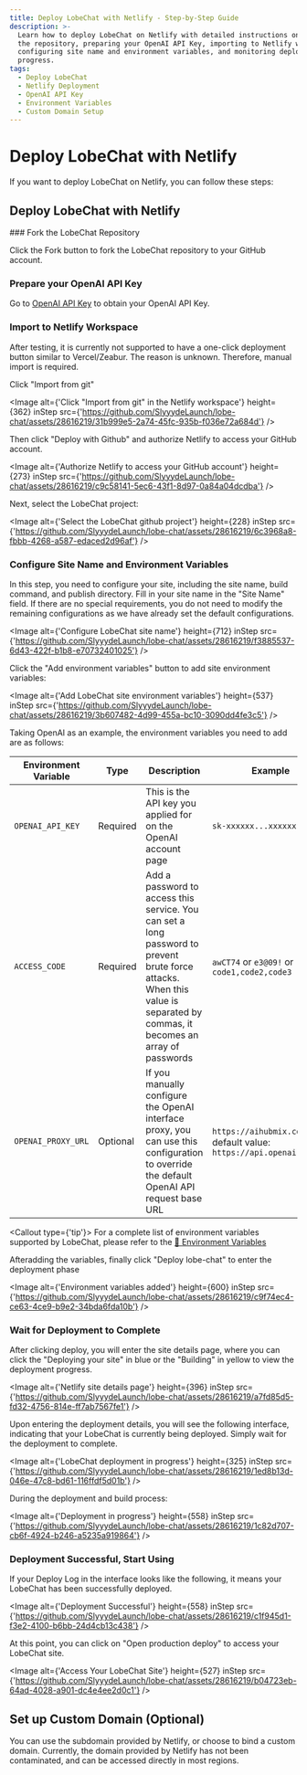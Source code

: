 ```yaml
---
title: Deploy LobeChat with Netlify - Step-by-Step Guide
description: >-
  Learn how to deploy LobeChat on Netlify with detailed instructions on forking
  the repository, preparing your OpenAI API Key, importing to Netlify workspace,
  configuring site name and environment variables, and monitoring deployment
  progress.
tags:
  - Deploy LobeChat
  - Netlify Deployment
  - OpenAI API Key
  - Environment Variables
  - Custom Domain Setup
---
```


# Deploy LobeChat with Netlify

If you want to deploy LobeChat on Netlify, you can follow these steps:

## Deploy LobeChat with Netlify

<Steps>
  ### Fork the LobeChat Repository

Click the Fork button to fork the LobeChat repository to your GitHub account.

### Prepare your OpenAI API Key

Go to [OpenAI API Key](https://platform.openai.com/account/api-keys) to obtain your OpenAI API Key.

### Import to Netlify Workspace

<Callout>
  After testing, it is currently not supported to have a one-click deployment button similar to
  Vercel/Zeabur. The reason is unknown. Therefore, manual import is required.
</Callout>

Click "Import from git"

<Image
  alt={'Click "Import from git" in the Netlify workspace'}
  height={362}
  inStep
  src={'https://github.com/SlyyydeLaunch/lobe-chat/assets/28616219/31b999e5-2a74-45fc-935b-f036e72a684d'}
/>

Then click "Deploy with Github" and authorize Netlify to access your GitHub account.

<Image
  alt={'Authorize Netlify to access your GitHub account'}
  height={273}
  inStep
  src={'https://github.com/SlyyydeLaunch/lobe-chat/assets/28616219/c9c58141-5ec6-43f1-8d97-0a84a04dcdba'}
/>

Next, select the LobeChat project:

<Image
  alt={'Select the LobeChat github project'}
  height={228}
  inStep
  src={'https://github.com/SlyyydeLaunch/lobe-chat/assets/28616219/6c3968a8-fbbb-4268-a587-edaced2d96af'}
/>

### Configure Site Name and Environment Variables

In this step, you need to configure your site, including the site name, build command, and publish directory. Fill in your site name in the "Site Name" field. If there are no special requirements, you do not need to modify the remaining configurations as we have already set the default configurations.

<Image
  alt={'Configure LobeChat site name'}
  height={712}
  inStep
  src={'https://github.com/SlyyydeLaunch/lobe-chat/assets/28616219/f3885537-6d43-422f-b1b8-e70732401025'}
/>

Click the "Add environment variables" button to add site environment variables:

<Image
  alt={'Add LobeChat site environment variables'}
  height={537}
  inStep
  src={'https://github.com/SlyyydeLaunch/lobe-chat/assets/28616219/3b607482-4d99-455a-bc10-3090dd4fe3c5'}
/>

Taking OpenAI as an example, the environment variables you need to add are as follows:

| Environment Variable | Type | Description | Example |
| --- | --- | --- | --- |
| `OPENAI_API_KEY` | Required | This is the API key you applied for on the OpenAI account page | `sk-xxxxxx...xxxxxx` |
| `ACCESS_CODE` | Required | Add a password to access this service. You can set a long password to prevent brute force attacks. When this value is separated by commas, it becomes an array of passwords | `awCT74` or `e3@09!` or `code1,code2,code3` |
| `OPENAI_PROXY_URL` | Optional | If you manually configure the OpenAI interface proxy, you can use this configuration to override the default OpenAI API request base URL | `https://aihubmix.com/v1`, default value: `https://api.openai.com/v1` |

<Callout type={'tip'}>
  For a complete list of environment variables supported by LobeChat, please refer to the [📘
  Environment Variables](/docs/self-hosting/environment-variables)
</Callout>

Afteradding the variables, finally click "Deploy lobe-chat" to enter the deployment phase

<Image
  alt={'Environment variables added'}
  height={600}
  inStep
  src={'https://github.com/SlyyydeLaunch/lobe-chat/assets/28616219/c9f74ec4-ce63-4ce9-b9e2-34bda6fda10b'}
/>

### Wait for Deployment to Complete

After clicking deploy, you will enter the site details page, where you can click the "Deploying your site" in blue or the "Building" in yellow to view the deployment progress.

<Image
  alt={'Netlify site details page'}
  height={396}
  inStep
  src={'https://github.com/SlyyydeLaunch/lobe-chat/assets/28616219/a7fd85d5-fd32-4756-814e-ff7ab7567fe1'}
/>

Upon entering the deployment details, you will see the following interface, indicating that your LobeChat is currently being deployed. Simply wait for the deployment to complete.

<Image
  alt={'LobeChat deployment in progress'}
  height={325}
  inStep
  src={'https://github.com/SlyyydeLaunch/lobe-chat/assets/28616219/1ed8b13d-046e-47c8-bd61-116ffdf5d01b'}
/>

During the deployment and build process:

<Image
  alt={'Deployment in progress'}
  height={558}
  inStep
  src={'https://github.com/SlyyydeLaunch/lobe-chat/assets/28616219/1c82d707-cb6f-4924-b246-a5235a919864'}
/>

### Deployment Successful, Start Using

If your Deploy Log in the interface looks like the following, it means your LobeChat has been successfully deployed.

<Image
  alt={'Deployment Successful'}
  height={558}
  inStep
  src={'https://github.com/SlyyydeLaunch/lobe-chat/assets/28616219/c1f945d1-f3e2-4100-b6bb-24d4cb13c438'}
/>

At this point, you can click on "Open production deploy" to access your LobeChat site.

  <Image alt={'Access Your LobeChat Site'} height={527} inStep src={'https://github.com/SlyyydeLaunch/lobe-chat/assets/28616219/b04723eb-64ad-4028-a901-dc4e4ee2d0c1'} />
</Steps>

## Set up Custom Domain (Optional)

You can use the subdomain provided by Netlify, or choose to bind a custom domain. Currently, the domain provided by Netlify has not been contaminated, and can be accessed directly in most regions.
